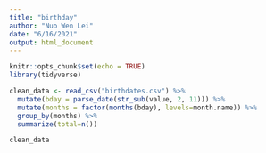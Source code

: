 ```yaml
---
title: "birthday"
author: "Nuo Wen Lei"
date: "6/16/2021"
output: html_document
---
```


```r
knitr::opts_chunk$set(echo = TRUE)
library(tidyverse)
```

```r
clean_data <- read_csv("birthdates.csv") %>%
  mutate(bday = parse_date(str_sub(value, 2, 11))) %>% 
  mutate(months = factor(months(bday), levels=month.name)) %>% 
  group_by(months) %>% 
  summarize(total=n())

clean_data
```

